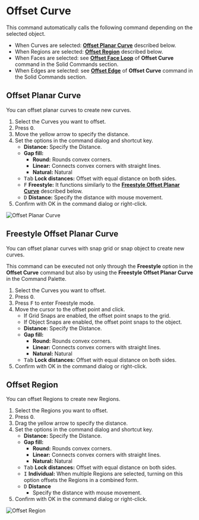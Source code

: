
# Offset Curve

<Reference shortcut="O" command="Offset Curve" button="Right of Command Bar" />

This command automatically calls the following command depending on the selected object.
   - When Curves are selected: [**Offset Planar Curve**](#offset-planar-curve) described below.
   - When Regions are selected: [**Offset Region**](#offset-region) described below.
   - When Faces are selected: see [**Offset Face Loop**](../solid/offset-curve#offset-face-loop) of **Offset Curve** command  in the Solid Commands section.
   - When Edges are selected: see [**Offset Edge**](../solid/offset-curve#offset-edge) of **Offset Curve** command  in the Solid Commands section.

## Offset Planar Curve

You can offset planar curves to create new curves.

1. Select the Curves you want to offset.
2. Press <kbd>O</kbd>.
3. Move the yellow arrow to specify the distance.
4. Set the options in the command dialog and shortcut key.
   - **Distance:** Specify the Distance.
   - **Gap fill:** 
        - **Round:** Rounds convex corners. 
        - **Linear:** Connects convex corners with straight lines. 
        - **Natural:** Natural
   - <kbd>Tab</kbd> **Lock distances:** Offset with equal distance on both sides.
   - <kbd>F</kbd> **Freestyle:** It functions similarly to the [**Freestyle Offset Planar Curve**](#freestyle-offset-planar-curve) described below.
   - <kbd>D</kbd> **Distance:** Specify the distance with mouse movement.
5. Confirm with OK in the command dialog or right-click.

![Offset Planar Curve](/img/offset-planar-curve.gif)

## Freestyle Offset Planar Curve

You can offset planar curves with snap grid or snap object to create new curves.

This command can be executed not only through the **Freestyle** option in the **Offset Curve** command but also by using the **Freestyle Offset Planar Curve** in the Command Palette.

1. Select the Curves you want to offset.
2. Press <kbd>O</kbd>.
3. Press <kbd>F</kbd> to enter Freestyle mode.
4. Move the cursor to the offset point and click.
   - If Grid Snaps are enabled, the offset point snaps to the grid.
   - If Object Snaps are enabled, the offset point snaps to the object.
   - **Distance:** Specify the Distance.
   - **Gap fill:** 
        - **Round:** Rounds convex corners. 
        - **Linear:** Connects convex corners with straight lines. 
        - **Natural:** Natural    
   - <kbd>Tab</kbd> **Lock distances:** Offset with equal distance on both sides.
5. Confirm with OK in the command dialog or right-click.

## Offset Region

You can offset Regions to create new Regions.

1. Select the Regions you want to offset.
2. Press <kbd>O</kbd>.
3. Drag the yellow arrow to specify the distance.
4. Set the options in the command dialog and shortcut key.
   - **Distance:** Specify the Distance.
   - **Gap fill:** 
        - **Round:** Rounds convex corners. 
        - **Linear:** Connects convex corners with straight lines. 
        - **Natural:** Natural    
   - <kbd>Tab</kbd> **Lock distances:** Offset with equal distance on both sides.
   - <kbd>I</kbd> **Individual:** When multiple Regions are selected, turning on this option offsets the Regions in a combined form.
   - <kbd>D</kbd> **Distance**
      - Specify the distance with mouse movement.
5. Confirm with OK in the command dialog or right-click.

![Offset Region](/img/offset-region.gif)




